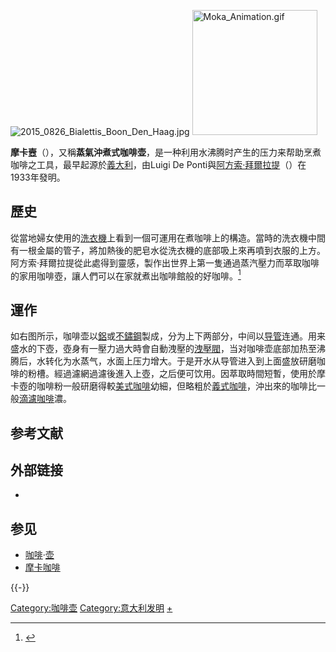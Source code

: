 {{noteTA
|1 =zh-hans:意式; zh-hant:義式;
}}
[[File:2015_0826_Bialettis_Boon_Den_Haag.jpg|right]]
[[File:Moka_Animation.gif|200px]]

'''摩卡壼'''（{{lang-en|Moka pot}}），又稱'''蒸氣沖煮式咖啡壶'''，是一种利用水沸腾时产生的压力来帮助烹煮咖啡之工具，最早起源於[[義大利|義大利]]，由Luigi De Ponti與[[阿方索·拜爾拉提|阿方索·拜爾拉提]]（{{lang|it|Alfonso Bialetti}}）在1933年發明。

==歷史==
從當地婦女使用的[[洗衣機|洗衣機]]上看到一個可運用在煮咖啡上的構造。當時的洗衣機中間有一根金屬的管子，將加熱後的肥皂水從洗衣機的底部吸上來再噴到衣服的上方。阿方索·拜爾拉提從此處得到靈感，製作出世界上第一隻通過蒸汽壓力而萃取咖啡的家用咖啡壺，讓人們可以在家就煮出咖啡館般的好咖啡。<ref>{{Cite web |url=http://www.fantes.com/percolators.html |title=Coffee Percolators |access-date=2009-12-18 |archive-url=https://web.archive.org/web/20091218080809/http://www.fantes.com/percolators.html |archive-date=2009-12-18 |dead-url=yes }}</ref>

==運作==
如右图所示，咖啡壶以[[鋁|鋁]]或[[不鏽鋼|不鏽鋼]]製成，分为上下两部分，中间以[[导管|导管]]连通。用来盛水的下壺，壺身有一壓力過大時會自動洩壓的[[洩壓閥|洩壓閥]]，当对咖啡壶底部加热至沸腾后，水转化为水蒸气，水面上压力增大。于是开水从导管进入到上面盛放研磨咖啡的粉槽。經過濾網過濾後進入上壺，之后便可饮用。因萃取時間短暫，使用於摩卡壺的咖啡粉一般研磨得較[[美式咖啡|美式咖啡]]幼細，但略粗於[[義式咖啡|義式咖啡]]，沖出來的咖啡比一般[[滴漏式咖啡|滴濾咖啡]]濃。

== 参考文献 ==
{{Reflist}}

== 外部链接 ==
* {{Commons category-inline|Moka pot}}

== 参见 ==
{{Portal|意大利|饮食}}
* [[咖啡|咖啡]]·[[壶|壶]]
* [[摩卡咖啡|摩卡咖啡]]

{{-}}
{{coffee}}

[[Category:咖啡壶|Category:咖啡壶]]
[[Category:意大利发明|Category:意大利发明]]
[[Category:意大利飲料|+]]